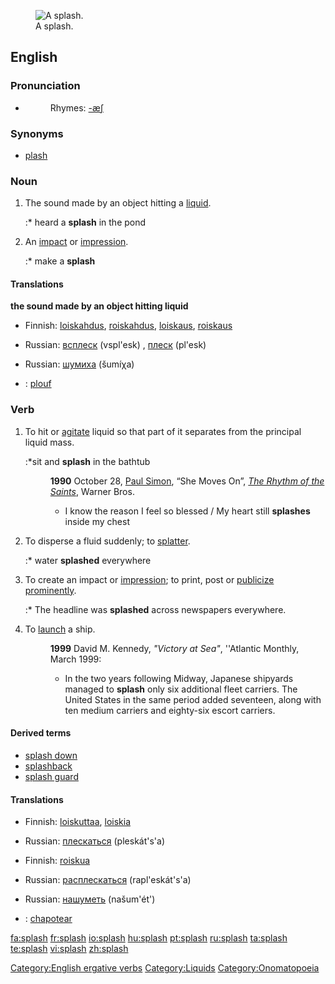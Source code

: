 {{wikipedia}}
[[Image:2006-02-13_Drop-impact.jpg|thumb|right|A splash.]]
==English==

===Pronunciation===

* {{audio|en-us-splash.ogg|Audio (US)}}
*: Rhymes: [[Rhymes:English:-æʃ|-æʃ]]

===Synonyms===
* [[plash]]

===Noun===
{{en-noun|es}}

# {{onomatopoeia}} The sound made by an object hitting a [[liquid]].
#:* heard a '''splash''' in the pond
# An [[impact]] or [[impression]].
#:* make a '''splash'''

====Translations====
'''the sound made by an object hitting liquid'''
{{trans-top|The sound made by an object hitting a liquid}}
* Finnish: [[loiskahdus]], [[roiskahdus]], [[loiskaus]], [[roiskaus]]
{{trans-mid}}
* Russian: [[всплеск]] (vspl'esk) {{m}}, [[плеск]] (pl'esk) {{m}}
{{trans-bottom}}

{{trans-top|An impact or impression}}
* Russian: [[шумиха]] (šumíχa) {{f}}
{{trans-mid}}
{{trans-bottom}}

{{checktrans-top}}
* {{ttbc|French}}: [[plouf]]
{{checktrans-mid}}
{{checktrans-bottom}}

===Verb===
{{en-verb|splash|es}}
# To hit or [[agitate]] liquid so that part of it separates from the principal liquid mass.
#:*sit and '''splash''' in the bathtub
#: '''1990''' October 28, [[w:Paul Simon|Paul Simon]], “She Moves On”, ''[[w:The Rhythm of the Saints|The Rhythm of the Saints]]'', Warner Bros.
#:* I know the reason I feel so blessed / My heart still '''splashes''' inside my chest
# To disperse a fluid suddenly; to [[splatter]].
#:* water '''splashed''' everywhere
# To create an impact or [[impression]]; to print, post or [[publicize]] [[prominent]]ly.
#:* The headline was '''splashed''' across newspapers everywhere.
# To [[launch]] a ship.
#: '''1999''' David M. Kennedy, ''"Victory at Sea"'', ''Atlantic Monthly, March 1999:
#:*In the two years following Midway, Japanese shipyards managed to '''splash''' only six additional fleet carriers. The United States in the same period added seventeen, along with ten medium carriers and eighty-six escort carriers.
====Derived terms====
* [[splash down]]
* [[splashback]]
* [[splash guard]]
====Translations====
{{trans-top|To hit or agitate liquid}}
* Finnish: [[loiskuttaa]], [[loiskia]]
{{trans-mid}}
* Russian: [[плескаться]] (pleskát's'a) {{impf}}
{{trans-bottom}}

{{trans-top|To splatter or spread around suddenly}}
* Finnish: [[roiskua]]
{{trans-mid}}
* Russian: [[расплескаться]] (rapl'eskát's'a) {{pf}}
{{trans-bottom}}

{{trans-top|To create an impact or impression}}
* Russian: [[нашуметь]] (našum'ét') {{pf}}
{{trans-mid}}
{{trans-bottom}}

{{checktrans-top}}
* {{ttbc|Spanish}}: [[chapotear]]
{{checktrans-mid}}
{{checktrans-bottom}}

[[Category:English ergative verbs]]
[[Category:Liquids]]
[[Category:Onomatopoeia]]

[[fa:splash]]
[[fr:splash]]
[[io:splash]]
[[hu:splash]]
[[pt:splash]]
[[ru:splash]]
[[ta:splash]]
[[te:splash]]
[[vi:splash]]
[[zh:splash]]